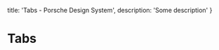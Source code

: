
  title: 'Tabs - Porsche Design System',
  description: 'Some description'
}

# Tabs <ComponentStatus tagName="p-tabs"></ComponentStatus>

<TableOfContents headings={[]} />

